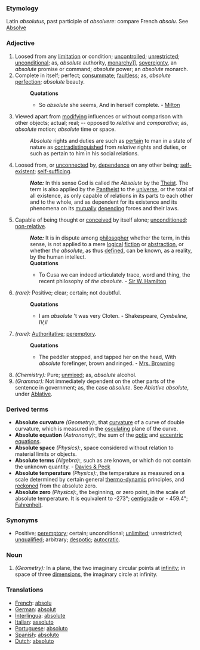 ===Etymology===
Latin ''absolutus'', past participle of ''absolvere'': compare French ''absolu''. See [[Absolve]]
===Adjective===
#Loosed from any [[limitation]] or condition; [[uncontrolled]]; [[unrestricted]]; [[unconditional]]; as, ''absolute'' authority, [[monarch]]y]], [[sovereignty]], an ''absolute'' promise or command; ''absolute'' power; an ''absolute'' monarch.
#Complete in itself; perfect; [[consummate]]; [[faultless]]; as, ''absolute'' [[perfection]]; ''absolute'' beauty.
#:'''Quotations'''
#:*So ''absolute'' she seems, And in herself complete. - [[Milton]]
#Viewed apart from [[modifying]] influences or without comparison with other objects; actual; real; -- opposed to ''relative'' and ''comparative''; as, ''absolute'' motion; ''absolute'' time or space.
#:''Absolute'' rights and duties are such as [[pertain]] to man in a state of nature as [[contradistinguished]] from ''relative'' rights and duties, or such as pertain to him in his social relations.
#Loosed from, or [[unconnected]] by, [[dependence]] on any other being; [[self-existent]]; [[self-sufficing]].
#:'''''Note:''''' In this sense God is called ''the Absolute'' by the [[Theist]]. The term is also applied by the [[Pantheist]] to the [[universe]], or the total of all existence, as only capable of relations in its parts to each other and to the whole, and as dependent for its existence and its phenomena on its [[mutually]] [[depending]] forces and their laws.
#Capable of being thought or [[conceived]] by itself alone; [[unconditioned]]; [[non-relative]].
#:'''''Note:''''' It is in dispute among [[philosopher]] whether the term, in this sense, is not applied to a mere [[logical]] [[fiction]] or [[abstraction]], or whether ''the absolute'', as thus [[defined]], can be known, as a reality, by the human intellect.
#:'''Quotations'''
#:*To Cusa we can indeed articulately trace, word and thing, the recent philosophy of ''the absolute''. - [[Sir W. Hamilton]]
#''(rare):'' Positive; clear; certain; not doubtful.
#:'''Quotations'''
#:*I am ''absolute'' 't was very Cloten. - Shakespeare, ''Cymbeline, IV,ii'' 
#''(rare):'' [[Authoritative]]; [[peremptory]].
#:'''Quotations'''
#:*The peddler stopped, and tapped her on the head, With ''absolute'' forefinger, brown and ringed. - [[Mrs. Browning]]
#''(Chemistry):'' Pure; [[unmixed]]; as, ''absolute'' alcohol.
#''(Grammar):'' Not immediately dependent on the other parts of the sentence in government; as, the case ''absolute''. See ''Ablative absolute'', under [[Ablative]].
===Derived terms===
*'''Absolute curvature''' ''(Geometry):'', that [[curvature]] of a curve of double curvature, which is measured in the [[osculating]] plane of the curve.
*'''Absolute equation''' ''(Astronomy):'', the sum of the [[optic]] and [[eccentric]] [[equations]].
*'''Absolute space''' ''(Physics):'', space considered without relation to material limits or objects.
*'''Absolute terms''' ''(Algebra):'', such as are known, or which do not contain the unknown quantity. - [[Davies & Peck]]
*'''Absolute temperature''' ''(Physics):'', the temperature as measured on a scale determined by certain general [[thermo-dynamic]] principles, and [[reckoned]] from the absolute zero.
*'''Absolute zero''' ''(Physics):'', the beginning, or zero point, in the scale of absolute temperature. It is equivalent to -273°; [[centigrade]] or - 459.4°; [[Fahrenheit]].
===Synonyms===
*Positive; [[peremptory]]; certain; unconditional; [[unlimited]]; unrestricted; [[unqualified]]; arbitrary; [[despotic]]; [[autocratic]].
===Noun===
#''(Geometry):'' In a plane, the two imaginary circular points at [[infinity]]; in space of three [[dimensions]], the imaginary circle at infinity.
===Translations===
*[[French]]: [[absolu]]
*[[German]]: [[absolut]]
*[[Interlingua]]: [[absolute]]
*[[Italian]]: [[assoluto]]
*[[Portuguese]]: [[absoluto]]
*[[Spanish]]: [[absoluto]]
*[[Dutch]]: [[absoluto]]